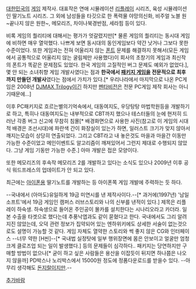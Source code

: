 [[대한민국]]의 [[게임]] 제작사. 대표작은 연애 시뮬레이션 [[리플레이]] 시리즈, 육성 시뮬레이션인 딸기노트 시리즈. 그 외에 남성들을 타깃으로 한 폭력물 야망의신화, 비주얼 노블 원 ~끝나지 않은 원한~, 메모리즈, 차이나북경반점, 세라핌 등이 있다.

비록 게임의 퀄리티에 대해서는 평가가 엇갈렸지만[* 물론 게임의 퀄리티는 동시대 게임에 비하면 매우 열악했다. 나쁘게 보면 동시대의 동인게임보다 약간 낫거나 그보다 못한 수준이었다. 또한 게임과는 전혀 어울리지 않는 [[폰트]] 문제를 해결하지 못해서(모든 게임에서 공통적으로 어울리지 않는 굴림체만 사용했다)이 회사의 초창기의 게임과 최신작의 폰트가 똑같은 문제점도 있었다. 한국 게임의 고질적인 버그 문제도 예외가 없었다.], 몇 안 되는 소녀취향 게임 개발사였다는 점과 '''한국에서 [[패키지 게임]]을 전문적으로 최후까지 만들던 개발사'''였다는 점에서 가치가 있다.[* 우리나라에서 마지막으로 나온 PC게임은 2008년 [[DJMAX Trilogy]]이긴 하지만 [[펜타비전]]은 전문 PC게임 제작 회사는 아니기때문에...]

이후 PC패키지로 흐르는별의기억속에서, 대동여지도, 우당탕탕 마법학원등을 개발하기로 하고, 특히나 대동여지도는 내부적으로 CBT까지 했으나 테스터들의 눈에 현저히 드러난 각종 버그 신고에 무참히 침몰[* 배경화면으로 사용한 사진(참고로 이 게임의 시대적 배경은 조선시대)에 파란색 간이 화장실이 있는가 하면, 일러스트 크기가 맞지 않아서 깨지는모습이 상당히 연출되었다. 그리고 CBT라고 내 놓은것도 마을과 마을간 이동만 가능한 수준이었고 메인이벤트도 알고리즘이 깨져있어서 그런지 제대로 수행되지 않았다. 그냥 게임 기동만 가능한 수준.] 아마 개발은 접은 모양이다.

또한 메모리즈의 후속작 메모리즈 2를 개발하고 있다는 소식도 있으나 2009년 이후 공식 워드프레스의 업데이트가 안 되고 있다. 

최근에는 [[아이폰]]용 딸기노트를 개발하는 등 아이폰쪽 게임 개발에 주력하는 듯 하다.

--국내에서 (아마도)유일하게 19금 미연시를 낸 제작사이다.--[* 과거에(1997년) '남일소프트'에서 19금 게임인 캠퍼스 러브스토리와 나의 신부를 낸적이 있다.]  제목은 리플레이 하숙생. 하숙생으로 들어온 주인공이 몰카를 설치한다는 시나리오라고 카더라. 일본 수출을 타겟으로 했다는데 추풍낙엽과도 같이 묻혔다고 한다. 국내에서도 그리 알려지진 않았는데, 오덕 관련 정보가 집약되어 있는 엔하위키에도 상세한 서술이 없는것으로도 설명이 가능할 것 같다. 게임 자체도 열약한 스토리와 썩 좋지 않은 CG와 인터페이스 --너무 약한 [H씬]--[* 국내법 실정탓에 일부 행위장면에 몸은 안보이고 얼굴만 엄청 크게 클로즈업 되는 일이 발생했다.] 등의 문제들이 심각하다..
패키지는 당연하지만 구매할 방법이 없으나[* 굳이 하고 싶은 사람들은 용산을 이잡듯이 뒤지면 하나쯤은 나오지 않을까] PD박스나 노리박스에서 15000원 정도에 정품다운로드를 받을수 있다. --아무리 생각해도 [[돈지랄]]이지만.--

[[추가바람]]
